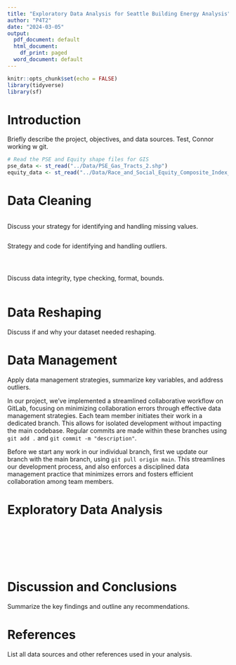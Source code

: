```yaml
---
title: "Exploratory Data Analysis for Seattle Building Energy Analysis"
author: "P4T2"
date: "2024-03-05"
output:
  pdf_document: default
  html_document:
    df_print: paged
  word_document: default
---
```


```r
knitr::opts_chunk$set(echo = FALSE)
library(tidyverse)
library(sf)
```

# Introduction

Briefly describe the project, objectives, and data sources. Test, Connor working w git.

```r

# Read the PSE and Equity shape files for GIS
pse_data <- st_read("../Data/PSE_Gas_Tracts_2.shp")
equity_data <- st_read("../Data/Race_and_Social_Equity_Composite_Index_for_2020_Census_Tract_Geographies.shp")

```

# Data Cleaning

```r



```

Discuss your strategy for identifying and handling missing values.

```r



```

Strategy and code for identifying and handling outliers.

```r



```

```r



```

```r



```

Discuss data integrity, type checking, format, bounds.

```r

```

# Data Reshaping

Discuss if and why your dataset needed reshaping.

# Data Management

Apply data management strategies, summarize key variables, and address outliers.

In our project, we've implemented a streamlined collaborative workflow on GitLab, focusing on minimizing collaboration errors through effective data management strategies. Each team member initiates their work in a dedicated branch. This allows for isolated development without impacting the main codebase. Regular commits are made within these branches using `git add .` and `git commit -m "description"`.

Before we start any work in our individual branch, first we update our branch with the main branch, using `git pull origin main`. This streamlines our development process, and also enforces a disciplined data management practice that minimizes errors and fosters efficient collaboration among team members.

# Exploratory Data Analysis

```r



```

```r



```

```r



```

```r

```

```r

```

```r

```

```r

```

# Discussion and Conclusions

Summarize the key findings and outline any recommendations.

# References

List all data sources and other references used in your analysis.

